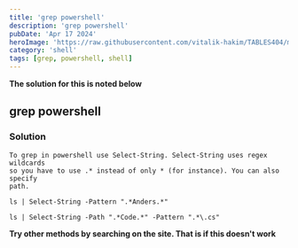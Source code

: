 ---
title: 'grep powershell'
description: 'grep powershell'
pubDate: 'Apr 17 2024'
heroImage: 'https://raw.githubusercontent.com/vitalik-hakim/TABLES404/main/error_b/SHELL.jpg'
category: 'shell'
tags: [grep, powershell, shell]
---

**The solution for this is noted below**

## grep powershell

### Solution

```shell
To grep in powershell use Select-String. Select-String uses regex wildcards
so you have to use .* instead of only * (for instance). You can also specify
path.

ls | Select-String -Pattern ".*Anders.*"

ls | Select-String -Path ".*Code.*" -Pattern ".*\.cs"
```
**Try other methods by searching on the site. That is if this doesn't work**
